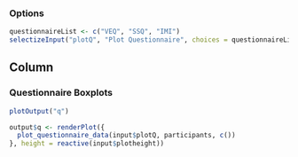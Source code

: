 ### Options

```r
questionnaireList <- c("VEQ", "SSQ", "IMI")
selectizeInput("plotQ", "Plot Questionnaire", choices = questionnaireList, selected = questionnaireList[1], multiple = FALSE)
```

Column
--------------------------------------------

### Questionnaire Boxplots  {data-height=1500}
```r
plotOutput("q")
```

```r
output$q <- renderPlot({
  plot_questionnaire_data(input$plotQ, participants, c())
}, height = reactive(input$plotheight))
```

